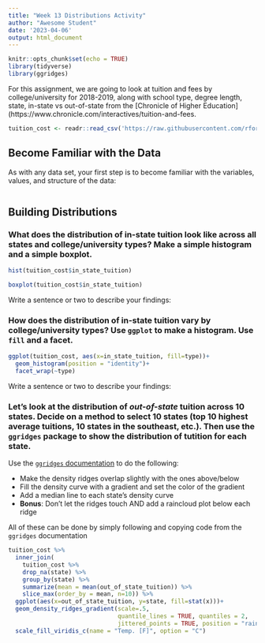 ```yaml
---
title: "Week 13 Distributions Activity"
author: "Awesome Student"
date: '2023-04-06'
output: html_document
---
```


```r
knitr::opts_chunk$set(echo = TRUE)
library(tidyverse)
library(ggridges)
```

For this assignment, we are going to look at tuition and fees by college/university for 2018-2019, along with school type, degree length, state, in-state vs out-of-state from the [Chronicle of Higher Education](https://www.chronicle.com/interactives/tuition-and-fees.

```r

tuition_cost <- readr::read_csv('https://raw.githubusercontent.com/rfordatascience/tidytuesday/master/data/2020/2020-03-10/tuition_cost.csv')
```

## Become Familiar with the Data

As with any data set, your first step is to become familiar with the variables, values, and structure of the data:

```r

```


## Building Distributions

### What does the distribution of in-state tuition look like across all states and college/university types? Make a simple histogram and a simple boxplot.

```r
hist(tuition_cost$in_state_tuition)
```


```r
boxplot(tuition_cost$in_state_tuition)
```

Write a sentence or two to describe your findings:


### How does the distribution of in-state tuition vary by college/university types? Use `ggplot` to make a histogram. Use `fill` and a facet.

```r
ggplot(tuition_cost, aes(x=in_state_tuition, fill=type))+
  geom_histogram(position = "identity")+
  facet_wrap(~type)
```

Write a sentence or two to describe your findings:


### Let's look at the distribution of *out-of-state* tuition across 10 states. Decide on a method to select 10 states (top 10 highest average tuitions, 10 states in the southeast, etc.). Then use the `ggridges` package to show the distribution of tutition for each state. 

Use the [`ggridges` documentation](https://cran.r-project.org/web/packages/ggridges/vignettes/introduction.html) to do the following:

- Make the density ridges overlap slightly with the ones above/below
- Fill the density curve with a gradient and set the color of the gradient
- Add a median line to each state's density curve
- **Bonus**: Don't let the ridges touch AND add a raincloud plot below each ridge

All of these can be done by simply following and copying code from the `ggridges` documentation

```r
tuition_cost %>%
  inner_join(
    tuition_cost %>%
    drop_na(state) %>%
    group_by(state) %>%
    summarize(mean = mean(out_of_state_tuition)) %>%
    slice_max(order_by = mean, n=10)) %>%
  ggplot(aes(x=out_of_state_tuition, y=state, fill=stat(x)))+
  geom_density_ridges_gradient(scale=.5,
                               quantile_lines = TRUE, quantiles = 2,
                               jittered_points = TRUE, position = "raincloud")+
  scale_fill_viridis_c(name = "Temp. [F]", option = "C")
```


